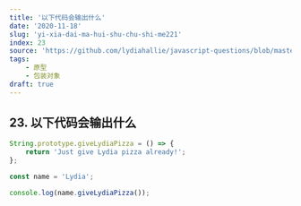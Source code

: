 ```yaml
---
title: '以下代码会输出什么'
date: '2020-11-18'
slug: 'yi-xia-dai-ma-hui-shu-chu-shi-me221'
index: 23
source: 'https://github.com/lydiahallie/javascript-questions/blob/master/zh-CN/README-zh_CN.md#28-%E8%BE%93%E5%87%BA%E6%98%AF%E4%BB%80%E4%B9%88'
tags:
    - 原型
    - 包装对象
draft: true
---
```


## 23. 以下代码会输出什么

```js:index.js
String.prototype.giveLydiaPizza = () => {
	return 'Just give Lydia pizza already!';
};

const name = 'Lydia';

console.log(name.giveLydiaPizza());
```

